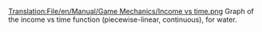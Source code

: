 [[Translation:File/en/Manual/Game Mechanics/Income vs time.png]]
Graph of the income vs time function (piecewise-linear, continuous), for water.